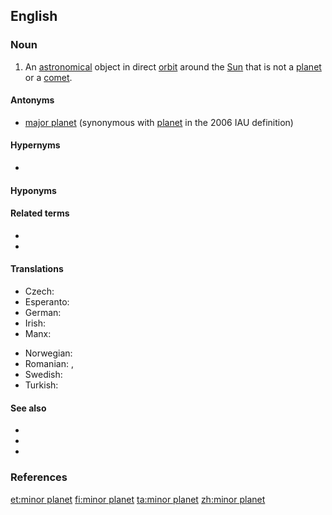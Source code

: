 ==English==
{{wikipedia}}

===Noun===
{{en-noun|head=[[minor]] [[planet]]}}

# {{label|en|astronomy}} An [[astronomical]] object in direct [[orbit]] around the [[Sun]] that is not a [[planet]] or a [[comet]].

====Antonyms====
* {{gloss|an orbitally dominant planemo}} [[major planet]] (synonymous with [[planet]] in the 2006 IAU definition)

====Hypernyms====
* {{l|en|planet}}

====Hyponyms====
{{hyp4|[[asteroid]]|[[centaur]]|[[dwarf planet]]|[[Kuiper belt object]]|[[trans-Neptunian object]]|[[trojan]]}}

====Related terms====
* {{l|en|giant planet}}
* {{l|en|planetary object}}

====Translations====
{{trans-top|celestial body}}
* Czech: {{t+|cs|planetka|f}}
* Esperanto: {{t|eo|planedeto}}
* German: {{t+|de|Kleinplanet|m}}
* Irish: {{t|ga|fophláinéad|m}}
* Manx: {{t|gv|mynphlanaid|m}}
{{trans-mid}}
* Norwegian: {{t|no|småplanet|m}}
* Romanian: {{t|ro|planetă minoră|f}}, {{t|ro|miniplanetă}}
* Swedish: {{t|sv|småplanet|c}}
* Turkish: {{t|tr|küçük gezegen}}
{{trans-bottom}}

====See also====
* {{l|en|planemo}}
* {{l|en|planetesimal}}
* {{l|en|planetoid}}

===References===
<references/>

{{topics|en|Types of planets}}

[[et:minor planet]]
[[fi:minor planet]]
[[ta:minor planet]]
[[zh:minor planet]]